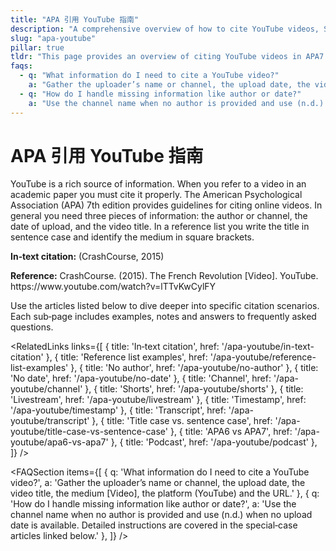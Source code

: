 ```yaml
---
title: "APA 引用 YouTube 指南"
description: "A comprehensive overview of how to cite YouTube videos, Shorts and livestreams in APA7 with examples and FAQs."
slug: "apa-youtube"
pillar: true
tldr: "This page provides an overview of citing YouTube videos in APA7 format. It explains the general format for in‑text citations and reference entries, and links to detailed articles on special cases like missing authors or dates, Shorts and livestreams."
faqs:
  - q: "What information do I need to cite a YouTube video?"
    a: "Gather the uploader’s name or channel, the upload date, the video title, the medium [Video], the platform (YouTube) and the URL."
  - q: "How do I handle missing information like author or date?"
    a: "Use the channel name when no author is provided and use (n.d.) when no upload date is available. Detailed instructions are covered in the special‑case articles linked below."
---
```


# APA 引用 YouTube 指南

<AnswerCard title="TL;DR" tldr="This page provides an overview of citing YouTube videos in APA7 format. It explains the general format for in‑text citations and reference entries, and links to detailed articles on special cases like missing authors or dates, Shorts and livestreams." />

YouTube is a rich source of information.  When you refer to a video in
an academic paper you must cite it properly.  The American
Psychological Association (APA) 7th edition provides guidelines for
citing online videos.  In general you need three pieces of
information: the author or channel, the date of upload, and the
video title.  In a reference list you write the title in sentence
case and identify the medium in square brackets.

<DataBox title="Example citation">
  <p><strong>In‑text citation:</strong> (CrashCourse, 2015)</p>
  <p><strong>Reference:</strong> CrashCourse. (2015). The French Revolution [Video]. YouTube. https://www.youtube.com/watch?v=lTTvKwCylFY</p>
</DataBox>

Use the articles listed below to dive deeper into specific citation
scenarios.  Each sub‑page includes examples, notes and answers to
frequently asked questions.

<RelatedLinks links={[
  { title: 'In‑text citation', href: '/apa-youtube/in-text-citation' },
  { title: 'Reference list examples', href: '/apa-youtube/reference-list-examples' },
  { title: 'No author', href: '/apa-youtube/no-author' },
  { title: 'No date', href: '/apa-youtube/no-date' },
  { title: 'Channel', href: '/apa-youtube/channel' },
  { title: 'Shorts', href: '/apa-youtube/shorts' },
  { title: 'Livestream', href: '/apa-youtube/livestream' },
  { title: 'Timestamp', href: '/apa-youtube/timestamp' },
  { title: 'Transcript', href: '/apa-youtube/transcript' },
  { title: 'Title case vs. sentence case', href: '/apa-youtube/title-case-vs-sentence-case' },
  { title: 'APA6 vs APA7', href: '/apa-youtube/apa6-vs-apa7' },
  { title: 'Podcast', href: '/apa-youtube/podcast' },
]} />

<AdSlot />

<FAQSection items={[
  { q: 'What information do I need to cite a YouTube video?', a: 'Gather the uploader’s name or channel, the upload date, the video title, the medium [Video], the platform (YouTube) and the URL.' },
  { q: 'How do I handle missing information like author or date?', a: 'Use the channel name when no author is provided and use (n.d.) when no upload date is available. Detailed instructions are covered in the special‑case articles linked below.' },
]} />